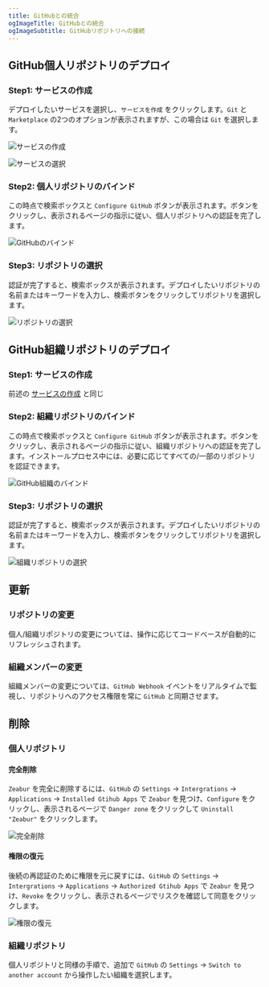 ```yaml
---
title: GitHubとの統合
ogImageTitle: GitHubとの統合
ogImageSubtitle: GitHubリポジトリへの接続
---
```



## GitHub個人リポジトリのデプロイ

### Step1: サービスの作成

デプロイしたいサービスを選択し、`サービスを作成` をクリックします。`Git` と `Marketplace` の2つのオプションが表示されますが、この場合は `Git` を選択します。

![サービスの作成](/deploy/intergration/add-service.png)

![サービスの選択](/deploy/intergration/select-service.png)

### Step2: 個人リポジトリのバインド

この時点で検索ボックスと `Configure GitHub` ボタンが表示されます。ボタンをクリックし、表示されるページの指示に従い、個人リポジトリへの認証を完了します。

![GitHubのバインド](/deploy/intergration/configure-github.png)

### Step3: リポジトリの選択

認証が完了すると、検索ボックスが表示されます。デプロイしたいリポジトリの名前またはキーワードを入力し、検索ボタンをクリックしてリポジトリを選択します。

![リポジトリの選択](/deploy/intergration/select-repo.png)

## GitHub組織リポジトリのデプロイ

### Step1: サービスの作成
前述の [サービスの作成](/docs/zh-TW/intergration/github#步驟一建立服務) と同じ

### Step2: 組織リポジトリのバインド

この時点で検索ボックスと `Configure GitHub` ボタンが表示されます。ボタンをクリックし、表示されるページの指示に従い、組織リポジトリへの認証を完了します。インストールプロセス中には、必要に応じてすべての/一部のリポジトリを認証できます。

![GitHub組織のバインド](/deploy/intergration/configure-org.png)

### Step3: リポジトリの選択

認証が完了すると、検索ボックスが表示されます。デプロイしたいリポジトリの名前またはキーワードを入力し、検索ボタンをクリックしてリポジトリを選択します。

![組織リポジトリの選択](/deploy/intergration/select-org-repo.png)

## 更新

### リポジトリの変更

個人/組織リポジトリの変更については、操作に応じてコードベースが自動的にリフレッシュされます。

### 組織メンバーの変更

組織メンバーの変更については、`GitHub Webhook` イベントをリアルタイムで監視し、リポジトリへのアクセス権限を常に `GitHub` と同期させます。

## 削除

### 個人リポジトリ

#### 完全削除

`Zeabur` を完全に削除するには、`GitHub` の `Settings` -> `Intergrations` -> `Applications` -> `Installed Gtihub Apps` で `Zeabur` を見つけ、`Configure` をクリックし、表示されるページで `Danger zone` をクリックして `Uninstall "Zeabur"` をクリックします。

![完全削除](/deploy/intergration/uninstall-zeabur.png)

#### 権限の復元

後続の再認証のために権限を元に戻すには、`GitHub` の `Settings` -> `Intergrations` -> `Applications` -> `Authorized Gtihub Apps` で `Zeabur` を見つけ、`Revoke` をクリックし、表示されるページでリスクを確認して同意をクリックします。

![権限の復元](/deploy/intergration/revoke-zeabur.png)

### 組織リポジトリ

個人リポジトリと同様の手順で、追加で `GitHub` の `Settings` -> `Switch to another account` から操作したい組織を選択します。